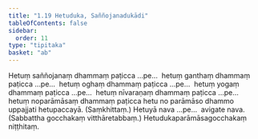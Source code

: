 ```yaml
---
title: "1.19 Hetuduka, Saññojanadukādi"
tableOfContents: false
sidebar:
  order: 11
type: "tipitaka"
basket: "ab"
---
```



<DynamicBreadcrumb />

<Division number="43">

<Paragraph number="124">
Hetuṃ saññojanaṃ dhammaṃ paṭicca …pe…  hetuṃ ganthaṃ dhammaṃ paṭicca …pe…  hetuṃ oghaṃ dhammaṃ paṭicca …pe…  hetuṃ yogaṃ dhammaṃ paṭicca …pe…  hetuṃ nīvaraṇaṃ dhammaṃ paṭicca …pe…  hetuṃ noparāmāsaṃ dhammaṃ paṭicca hetu no parāmāso dhammo uppajjati hetupaccayā. (Saṃkhittaṃ.)
</Paragraph>

<Paragraph number="125">
Hetuyā nava …pe…  avigate nava. (Sabbattha gocchakaṃ vitthāretabbaṃ.)

</Paragraph>
</Division>

<Paragraph number="126" type="center">
Hetudukaparāmāsagocchakaṃ niṭṭhitaṃ.
</Paragraph>